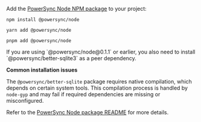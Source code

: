 Add the [PowerSync Node NPM package](https://www.npmjs.com/package/@powersync/node) to your project:

<CodeGroup>

```shell npm
npm install @powersync/node
```

```shell yarn
yarn add @powersync/node
```

```shell pnpm
pnpm add @powersync/node
```

</CodeGroup>

<Note>
  If you are using `@powersync/node@0.1.1` or earlier, you also need to install `@powersync/better-sqlite3` as a peer dependency.
</Note>

**Common installation issues**

The `@powersync/better-sqlite` package requires native compilation, which depends on certain system tools. This compilation process is handled by `node-gyp` and may fail if required dependencies are missing or misconfigured.

Refer to the [PowerSync Node package README](https://www.npmjs.com/package/@powersync/node) for more details.
